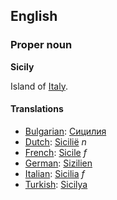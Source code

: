==English==
===Proper noun===
'''Sicily'''

Island of [[Italy]].

====Translations====

*[[Bulgarian]]: [[Сицилия]]
*[[Dutch]]: [[Sicilië]] ''n''
*[[French]]: [[Sicile]] ''f''
*[[German]]: [[Sizilien]]
*[[Italian]]: [[Sicilia]] ''f''
*[[Turkish]]: [[Sicilya]]